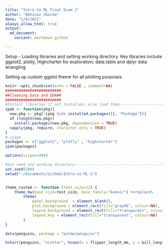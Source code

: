 ```yaml
---
title: "Intro to ML Final Exam 2"
author: "Abhinav Sharma"
date: "1/8/2021"
always_allow_html: true
output:
  md_document:
    variant: markdown_github

---
```

Setup - Loading libraries and setting working directory. Key libraries include ggplot2, plotly, Highcharter for exploration; data.table and dplyr data wrangling

Setting up custom ggplot theme for all plotting purposes. 
```r
knitr::opts_chunk$set(echo = FALSE , comment=NA)
#########################
##Cleaning Data and EDA##
#########################
#Install libraries if not installed, else load them-----------------------------
ipak <- function(pkg){
  new.pkg <- pkg[!(pkg %in% installed.packages()[, "Package"])]
  if (length(new.pkg)) 
    install.packages(new.pkg, dependencies = TRUE)
  sapply(pkg, require, character.only = TRUE)
}
# usage
packages <- c("ggplot2", "plotly" , "highcharter")
ipak(packages)

options(scipen=999)

#Set seed and working directory-------------------------------------------------
set.seed(100)
setwd("~/Documents/GitHub/Intro-to-ML-2")


theme_custom <- function (text_size=12) { 
    theme_bw(base_size=text_size, base_family="Avenir") %+replace% 
        theme(
            panel.background  = element_blank(),
            plot.background = element_rect(fill="gray96", colour=NA), 
            legend.background = element_rect(fill="transparent", colour=NA),
            legend.key = element_rect(fill="transparent", colour=NA)
        )
}

```

```r

data(penguins, package = "palmerpenguins")

hchart(penguins, "scatter", hcaes(x = flipper_length_mm, y = bill_length_mm, group = species))

```
